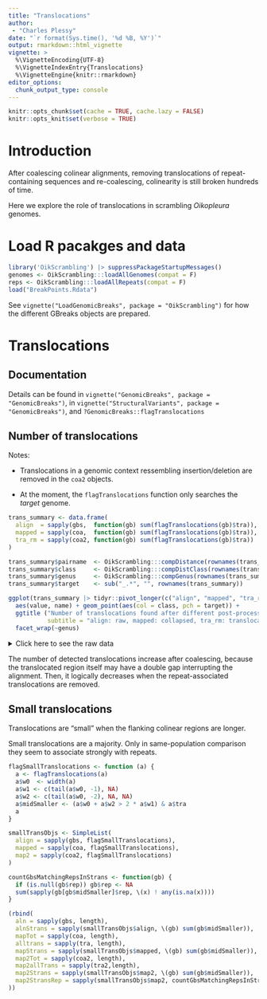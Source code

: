 ```yaml
---
title: "Translocations"
author: 
 - "Charles Plessy"
date: "`r format(Sys.time(), '%d %B, %Y')`"
output: rmarkdown::html_vignette
vignette: >
  %\VignetteEncoding{UTF-8}
  %\VignetteIndexEntry{Translocations}
  %\VignetteEngine{knitr::rmarkdown}
editor_options: 
  chunk_output_type: console
---
```


```r
knitr::opts_chunk$set(cache = TRUE, cache.lazy = FALSE)
knitr::opts_knit$set(verbose = TRUE)
```

# Introduction

After coalescing colinear alignments, removing translocations of
repeat-containing sequences and re-coalescing, colinearity is still broken
hundreds of time.

Here we explore the role of translocations in scrambling _Oikopleura_ genomes.

# Load R pacakges and data

```r
library('OikScrambling') |> suppressPackageStartupMessages()
genomes <- OikScrambling:::loadAllGenomes(compat = F)
reps <- OikScrambling:::loadAllRepeats(compat = F)
load("BreakPoints.Rdata")
```

See `vignette("LoadGenomicBreaks", package = "OikScrambling")` for how the
different GBreaks objects are prepared.

# Translocations

## Documentation

Details can be found in `vignette("GenomicBreaks", package = "GenomicBreaks")`,
in `vignette("StructuralVariants", package = "GenomicBreaks")`,
and `?GenomicBreaks::flagTranslocations`

## Number of translocations

Notes:

 - Translocations in a genomic context ressembling insertion/deletion are removed
   in the `coa2` objects.
   
 - At the moment, the `flagTranslocations` function only searches the _target_
   genome.

```r
trans_summary <- data.frame(
  align  = sapply(gbs,  function(gb) sum(flagTranslocations(gb)$tra)),
  mapped = sapply(coa,  function(gb) sum(flagTranslocations(gb)$tra)),
  tra_rm = sapply(coa2, function(gb) sum(flagTranslocations(gb)$tra))
)

trans_summary$pairname  <- OikScrambling:::compDistance(rownames(trans_summary))
trans_summary$class     <- OikScrambling:::compDistClass(rownames(trans_summary))
trans_summary$genus     <- OikScrambling:::compGenus(rownames(trans_summary))
trans_summary$target    <- sub("_.*", "", rownames(trans_summary))

ggplot(trans_summary |> tidyr::pivot_longer(c("align", "mapped", "tra_rm"))) +
  aes(value, name) + geom_point(aes(col = class, pch = target)) +
  ggtitle ("Number of translocations found after different post-processings",
           subtitle = "align: raw, mapped: collapsed, tra_rm: translocated repeats removed.") +
  facet_wrap(~genus)
```

<details>
<summary>Click here to see the raw data</summary>
```r
trans_summary
```
</details>

The number of detected translocations increase after coalescing, because the
translocated region itself may have a double gap interrupting the alignment.
Then, it logically decreases when the repeat-associated translocations are
removed.

## Small translocations

Translocations are "small" when the flanking colinear regions are longer.

Small translocations are a majority.  Only in same-population comparison they
seem to associate strongly with repeats.

```r
flagSmallTranslocations <- function (a) {
  a <- flagTranslocations(a)
  a$w0  <- width(a)
  a$w1 <- c(tail(a$w0, -1), NA)
  a$w2 <- c(tail(a$w0, -2), NA, NA)
  a$midSmaller <- (a$w0 + a$w2 > 2 * a$w1) & a$tra
  a
}

smallTransObjs <- SimpleList(
  align = sapply(gbs, flagSmallTranslocations),
  mapped = sapply(coa, flagSmallTranslocations),
  map2 = sapply(coa2, flagSmallTranslocations)
)

countGbsMatchingRepsInStrans <- function(gb) {
  if (is.null(gb$rep)) gb$rep <- NA
  sum(sapply(gb[gb$midSmaller]$rep, \(x) ! any(is.na(x))))
}

(rbind(
  aln = sapply(gbs, length),
  alnStrans = sapply(smallTransObjs$align, \(gb) sum(gb$midSmaller)),
  mapTot = sapply(coa, length),
  alltrans = sapply(tra, length),
  mapStrans = sapply(smallTransObjs$mapped, \(gb) sum(gb$midSmaller)),
  map2Tot = sapply(coa2, length),
  map2allTrans = sapply(tra2,length),
  map2Strans = sapply(smallTransObjs$map2, \(gb) sum(gb$midSmaller)),
  map2StransRep = sapply(smallTransObjs$map2, countGbsMatchingRepsInStrans)
))
```
